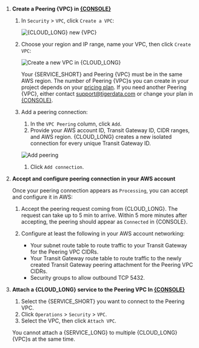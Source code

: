 
1. **Create a Peering {VPC} in [{CONSOLE}][console-login]**

   1. In `Security` > `VPC`, click `Create a VPC`:

      ![{CLOUD_LONG} new {VPC}](https://assets.timescale.com/docs/images/tiger-cloud-console/add-peering-vpc-tiger-cloud.png)

   1.  Choose your region and IP range, name your VPC, then click `Create VPC`:

       ![Create a new VPC in {CLOUD_LONG}](https://assets.timescale.com/docs/images/tiger-cloud-console/configure-peering-vpc-tiger-cloud.png)

       Your {SERVICE_SHORT} and Peering {VPC} must be in the same AWS region. The number of Peering {VPC}s you can create in your project depends on your [pricing plan][pricing-plans]. If you need another Peering {VPC}, either contact [support@tigerdata.com](mailto:support@tigerdata.com) or change your plan in [{CONSOLE}][console-login].

   1.  Add a peering connection:

       1. In the `VPC Peering` column, click `Add`.
       1. Provide your AWS account ID, Transit Gateway ID, CIDR ranges, and AWS region. {CLOUD_LONG} creates a new isolated connection for every unique Transit Gateway ID. 
       
         ![Add peering](https://assets.timescale.com/docs/images/tiger-cloud-console/add-peering-tiger-cloud.png)
 
       1. Click `Add connection`.

1. **Accept and configure peering connection in your AWS account**

   Once your peering connection appears as `Processing`, you can accept and configure it in AWS:

   1. Accept the peering request coming from {CLOUD_LONG}. The request can take up to 5 min to arrive. Within 5 more minutes after accepting, the peering should appear as `Connected` in {CONSOLE}.

   1. Configure at least the following in your AWS account networking:

      - Your subnet route table to route traffic to your Transit Gateway for the Peering VPC CIDRs.
      - Your Transit Gateway route table to route traffic to the newly created Transit Gateway peering attachment for the Peering VPC CIDRs.
      - Security groups to allow outbound TCP 5432.

1. **Attach a {CLOUD_LONG} service to the Peering VPC In [{CONSOLE}][console-services]**

   1. Select the {SERVICE_SHORT} you want to connect to the Peering VPC.
   1. Click `Operations` > `Security` > `VPC`.
   1. Select the VPC, then click `Attach VPC`.

   You cannot attach a {SERVICE_LONG} to multiple {CLOUD_LONG} {VPC}s at the same time.

[console-login]: https://console.cloud.timescale.com/
[console-services]: https://console.cloud.timescale.com/dashboard/services
[pricing-plans]: /about/:currentVersion:/pricing-and-account-management/
